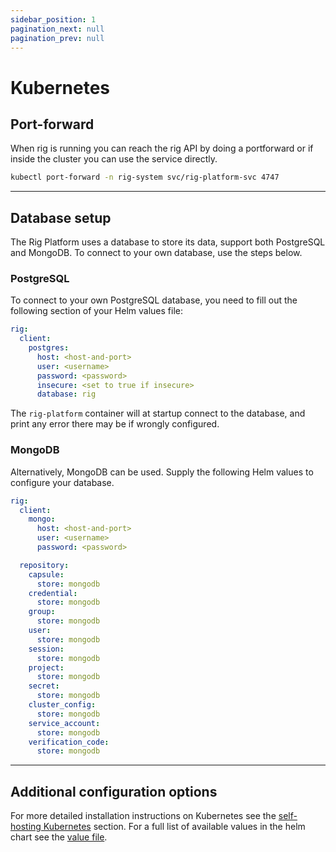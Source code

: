 ```yaml
---
sidebar_position: 1
pagination_next: null
pagination_prev: null
---
```



# Kubernetes

## Port-forward

When rig is running you can reach the rig API by doing a portforward or
if inside the cluster you can use the service directly.

```bash
kubectl port-forward -n rig-system svc/rig-platform-svc 4747
```

<hr class="solid" />

## Database setup

The Rig Platform uses a database to store its data, support both PostgreSQL and MongoDB. To connect to your own database, use the steps below.

### PostgreSQL

To connect to your own PostgreSQL database, you need to fill out the following section of your Helm values file:

```yaml
rig:
  client:
    postgres:
      host: <host-and-port>
      user: <username>
      password: <password>
      insecure: <set to true if insecure>
      database: rig
```

The `rig-platform` container will at startup connect to the database, and print any error there may be if wrongly configured.

### MongoDB

Alternatively, MongoDB can be used. Supply the following Helm values to configure your database.

```yaml
rig:
  client:
    mongo:
      host: <host-and-port>
      user: <username>
      password: <password>

  repository:
    capsule:
      store: mongodb
    credential:
      store: mongodb
    group:
      store: mongodb
    user:
      store: mongodb
    session:
      store: mongodb
    project:
      store: mongodb
    secret:
      store: mongodb
    cluster_config:
      store: mongodb
    service_account:
      store: mongodb
    verification_code:
      store: mongodb
```

<hr class="solid" />

## Additional configuration options

For more detailed installation instructions on Kubernetes see the [self-hosting
Kubernetes](/kubernetes) section. For a full list of available values in the
helm chart see the [value
file](https://github.com/rigdev/rig/blob/main/deploy/charts/rig-platform/values.yaml).
